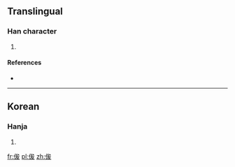 ==Translingual==

===Han character===
{{Han char|rn=9|rad=人|as=06|sn=8|four=23247|canj=OIKE|ids=⿰亻⿱厶友}}

# {{defn|Han|sort=人06}}

====References====
* {{Han ref|kx=0102.291|dkj=|dj=|hdz=|uh=3453|ud=13395|bh=|bd=}}

----

==Korean==

===Hanja===
{{ko-hanja|hangeul=준|rv=jun|mr=chun|y=cwun|eumhun=준걸|ehrv=jun-geol|ehmr=chun'gŏl|ehy=cwunkel}}

# {{defn|lang=ko|sort=人06}}

[[fr:㑓]]
[[pl:㑓]]
[[zh:㑓]]